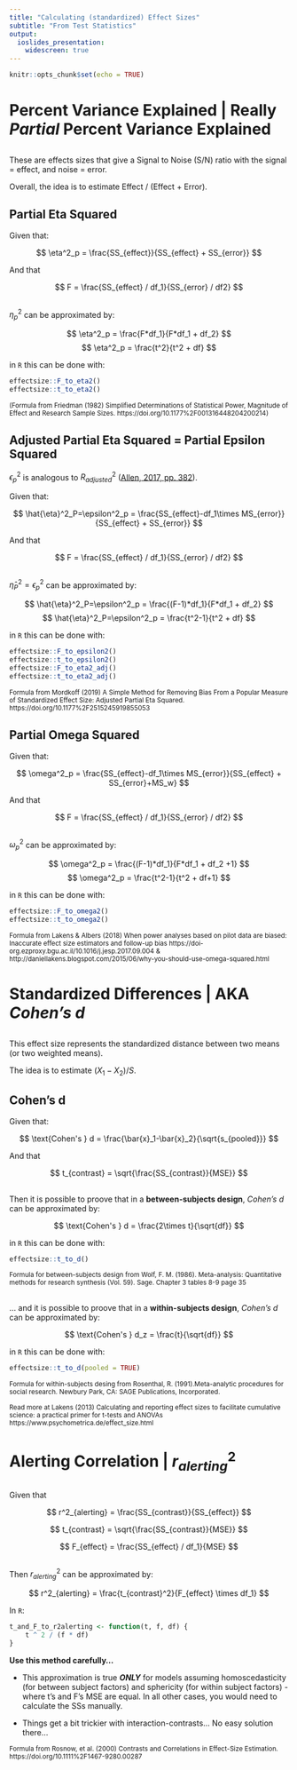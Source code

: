 ```yaml
---
title: "Calculating (standardized) Effect Sizes"
subtitle: "From Test Statistics"
output: 
  ioslides_presentation:
    widescreen: true
---
```


```r
knitr::opts_chunk$set(echo = TRUE)
```

# Percent Variance Explained | Really *Partial* Percent Variance Explained

##

These are effects sizes that give a Signal to Noise (S/N) ratio with the signal = effect, and noise = error.

Overall, the idea is to estimate Effect / (Effect + Error).

## Partial Eta Squared

Given that:

$$
\eta^2_p = \frac{SS_{effect}}{SS_{effect} + SS_{error}}
$$

And that 

$$
F = \frac{SS_{effect} / df_1}{SS_{error} / df2}
$$

## {.smaller}

$\eta^2_p$ can be approximated by:

$$
\eta^2_p = \frac{F*df_1}{F*df_1 + df_2}
$$
$$
\eta^2_p = \frac{t^2}{t^2 + df}
$$

in `R` this can be done with:

```r
effectsize::F_to_eta2()
effectsize::t_to_eta2()
```

<sub>(Formula from Friedman (1982) Simplified Determinations of Statistical Power, Magnitude of Effect and Research Sample Sizes. https://doi.org/10.1177%2F001316448204200214)</sub>

## Adjusted Partial Eta Squared = Partial Epsilon Squared

$\epsilon^2_p$ is analogous to $R^2_{adjusted}$ ([Allen, 2017, pp. 382](https://doi.org/10.1142/q0019)).

Given that:

$$
\hat{\eta}^2_P=\epsilon^2_p = \frac{SS_{effect}-df_1\times MS_{error}}{SS_{effect} + SS_{error}}
$$

And that 

$$
F = \frac{SS_{effect} / df_1}{SS_{error} / df2}
$$

## {.smaller}

$\hat{\eta}^2_P=\epsilon^2_p$ can be approximated by:

$$
\hat{\eta}^2_P=\epsilon^2_p = \frac{(F-1)*df_1}{F*df_1 + df_2}
$$
$$
\hat{\eta}^2_P=\epsilon^2_p = \frac{t^2-1}{t^2 + df}
$$

in `R` this can be done with:

```r
effectsize::F_to_epsilon2()
effectsize::t_to_epsilon2()
effectsize::F_to_eta2_adj()
effectsize::t_to_eta2_adj()
```

<sub>Formula from Mordkoff (2019) A Simple Method for Removing Bias From a Popular Measure of Standardized Effect Size: Adjusted Partial Eta Squared. https://doi.org/10.1177%2F2515245919855053</sub>

## Partial Omega Squared

Given that:

$$
\omega^2_p = \frac{SS_{effect}-df_1\times MS_{error}}{SS_{effect} + SS_{error}+MS_w}
$$

And that 

$$
F = \frac{SS_{effect} / df_1}{SS_{error} / df2}
$$

## {.smaller}

$\omega^2_p$ can be approximated by:

$$
\omega^2_p = \frac{(F-1)*df_1}{F*df_1 + df_2 +1}
$$
$$
\omega^2_p = \frac{t^2-1}{t^2 + df+1}
$$

in `R` this can be done with:

```r
effectsize::F_to_omega2()
effectsize::t_to_omega2()
```

<sub>Formula from Lakens & Albers (2018) When power analyses based on pilot data are biased: Inaccurate effect size estimators and follow-up bias https://doi-org.ezproxy.bgu.ac.il/10.1016/j.jesp.2017.09.004 & http://daniellakens.blogspot.com/2015/06/why-you-should-use-omega-squared.html</sub>


# Standardized Differences | AKA *Cohen's d*

##

This effect size represents the standardized distance between two means (or two weighted means).

The idea is to estimate $(X_1 - X_2) / S$.

## Cohen's d

Given that:

$$
\text{Cohen's } d = \frac{\bar{x}_1-\bar{x}_2}{\sqrt{s_{pooled}}}
$$

And that 

$$
t_{contrast} = \sqrt{\frac{SS_{contrast}}{MSE}}
$$

## {.smaller}

Then it is possible to proove that in a **between-subjects design**, *Cohen's d* can be approximated by:

$$
\text{Cohen's } d = \frac{2\times t}{\sqrt{df}}
$$

in `R` this can be done with:

```r
effectsize::t_to_d()
```

<sub>Formula for between-subjects design from Wolf, F. M. (1986). Meta-analysis: Quantitative methods for research synthesis (Vol. 59). Sage. Chapter 3 tables 8-9 page 35</sub>


## {.smaller}

... and it is possible to proove that in a **within-subjects design**, *Cohen's d* can be approximated by:

$$
\text{Cohen's } d_z = \frac{t}{\sqrt{df}}
$$

in `R` this can be done with:

```r
effectsize::t_to_d(pooled = TRUE)
```

<sub>Formula for within-subjects desing from Rosenthal, R. (1991).Meta-analytic procedures for social research. Newbury Park, CA: SAGE Publications, Incorporated.</sub>

<sub>Read more at Lakens (2013) Calculating and reporting effect sizes to facilitate cumulative science: a practical primer for t-tests and ANOVAs https://www.psychometrica.de/effect_size.html</sub>

# Alerting Correlation | $r^2_{alerting}$

## 

Given that

$$
r^2_{alerting} = \frac{SS_{contrast}}{SS_{effect}}
$$

$$
t_{contrast} = \sqrt{\frac{SS_{contrast}}{MSE}}
$$

$$
F_{effect} = \frac{SS_{effect} / df_1}{MSE}
$$

## {.smaller}

Then $r^2_{alerting}$ can be approximated by:

$$
r^2_{alerting} = \frac{t_{contrast}^2}{F_{effect} \times df_1}
$$

In `R`:
```r
t_and_F_to_r2alerting <- function(t, f, df) {
    t ^ 2 / (f * df)
}
```

**Use this method carefully...**

- This approximation is true ***ONLY*** for models assuming homoscedasticity (for  between subject factors) and sphericity (for within subject factors) - where t's and F's MSE are equal. In all other cases, you would need to calculate the SSs manually.

- Things get a bit trickier with interaction-contrasts... No easy solution there...

<sub>Formula from Rosnow, et al. (2000) Contrasts and Correlations in Effect-Size Estimation. https://doi.org/10.1111%2F1467-9280.00287</sub>
